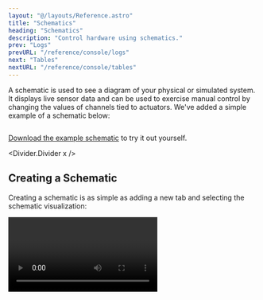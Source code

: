 ```yaml
---
layout: "@/layouts/Reference.astro"
title: "Schematics"
heading: "Schematics"
description: "Control hardware using schematics."
prev: "Logs"
prevURL: "/reference/console/logs"
next: "Tables"
nextURL: "/reference/console/tables"
---
```



A schematic is used to see a diagram of your physical or simulated system. It displays
live sensor data and can be used to exercise manual control by changing the values of
channels tied to actuators. We've added a simple example of a schematic below:

<Image client:only="react" id="console/schematics/example" />

[Download the example schematic](https://github.com/synnaxlabs/synnax/blob/main/client/py/examples/control/tpc/schematic.json)
to try it out yourself.

<Divider.Divider x />

## Creating a Schematic

Creating a schematic is as simple as adding a new tab and selecting the schematic
visualization:

<Video client:only="react" id="console/schematics/create" />

<Note.Note variant="warning">
  Make sure that you are working in an active
  [workspace](/reference/console/workspaces)! If your schematic is not created in a
  workspace, it will not be saved permanently to Synnax.
</Note.Note>

### Export a Schematic

You can download a schematic as a JSON file so that it can be easily sent and loaded.

To download, right click on the schematics name in the resources toolbar and click
"Download as JSON":

<Video client:only="react" id="console/schematics/download" />

### Import a Schematic

To import a schematic, you can drag and drop from your file system or right click on a
workspace name in the ontology menu:

<Video client:only="react" id="console/schematics/upload" />

<Divider.Divider x />

## Modes

Schematics have three modes: **view**, **edit**, and **control**. To change modes, use
the controls in the bottom-left hand corner of the schematic.

<Table>
  <thead>
    <tr>
      <th style={{ whiteSpace: "nowrap" }}>Mode</th>
      <th>Description</th>
    </tr>
  </thead>
  <tbody>
    <tr>
      <td style={{ whiteSpace: "nowrap" }}>
        <b>View</b>
      </td>
      {
        <td>
          Live data from the Core is displayed on the schematic. Symbols are not
          editable and the user cannot change the system state.
        </td>
      }
    </tr>
    <tr>
      <td style={{ whiteSpace: "nowrap" }}>
        <b>Edit</b>
      </td>
      <td>Symbols can be added and moved, and their properties can be edited.</td>
    </tr>
    <tr>
      <td style={{ whiteSpace: "nowrap" }}>
        <b>Control</b>
      </td>
      <td>The user can click on symbols such as valves and buttons to control them.</td>
    </tr>
  </tbody>
</Table>

<Divider.Divider x />

## The Symbols Library

Schematics are assembled by dragging symbols out of the library and onto the screen.
These symbols are visual representation of sensors, actuators, and other components on
your hardware system. If the symbols are not appearing on the bottom of the screen, make
sure to click the visualization <Icon.Visualize /> icon in the bottom-left corner.

Synnax has a collection of built-in symbols including valves, live sensor values,
buttons, and tanks.

<Divider.Divider x />

## Changing Symbol Properties

When selected, a symbol's properties will appear in the bottom toolbar. There are
several tabs that can be used to fine-tune the look and behavior of the symbol.

### Style Tab

The style tab on allows users to edit (<Icon.Edit />) the symbol's label, size,
orientation, color, and other visual properties.

<Table>
  <thead>
    <tr>
      <th>Property</th>
      <th>Description</th>
    </tr>
  </thead>
  <tbody>
    <tr>
      <td>
        <b>Label</b>
      </td>
      <td>The text that appears by the symbol.</td>
    </tr>
    <tr>
      <td>
        <b>Label Size</b>
      </td>
      <td>The size of the label.</td>
    </tr>
    <tr>
      <td>
        <b>Color</b>
      </td>
      <td>The color of the symbol.</td>
    </tr>
    <tr>
      <td>
        <b>Normally Open</b>
      </td>
      {<td>Invert the visual state of the valve</td>}
    </tr>
    <tr>
      <td>
        <b>Units</b>
      </td>
      <td>Determines what units a value symbol is displaying.</td>
    </tr>
    <tr>
      <td>
        <b>Orientation</b>
      </td>
      {
        <td>
          Determines the orientation of the symbol and the relative placement of the
          label.
        </td>
      }
    </tr>
  </tbody>
</Table>

### Telemetry Tab

The telemetry tab is available on symbols that receive data, such as the value and light
symbols. After selecting a channel from the dropdown, the schematic will fetch and
display the live data from that channel.

The telemetry tab can have the following properties:

<Table>
  <thead>
    <tr>
      <th>Property</th>
      <th>Description</th>
    </tr>
  </thead>
  <tbody>
    <tr>
      <td>
        <b>Input Channel</b>
      </td>
      <td>The channel to stream data from.</td>
    </tr>
    <tr>
      <td>
        <b>Precision</b>
      </td>
      <td>The number of decimal places to display.</td>
    </tr>
    <tr>
      <td>
        <b>Averaging Window</b>
      </td>
      {
        <td>
          Display a rolling average for the input channel. This does not change the
          underlying value written to the Synnax Core.
        </td>
      }
    </tr>
    <tr>
      <td>
        <b>Stale Timeout</b>
      </td>
      {
        <td>
          The amount of seconds without input channel telemetry before the element state
          registers as stale.
        </td>
      }
    </tr>
    <tr>
      <td>
        <b>Stale Color</b>
      </td>
      {<td>The color the element will change to when telemetry is stale.</td>}
    </tr>
  </tbody>
</Table>

<Video client:only="react" id="console/schematics/value" />

### Control Tab

The control tab is available on symbols that can be actuated. Controllable symbols have
two main properties:

<Table>
  <thead>
    <tr>
      <th>Property</th>
      <th>Description</th>
    </tr>
  </thead>
  <tbody>
    <tr>
      <td>
        <b>State Channel</b>
      </td>
      {
        <td>
          Represents the display state of the symbol. If the input channel has a value
          of <code>1</code>, the symbol will be display as <code>activated</code>.
        </td>
      }
    </tr>
    <tr>
      <td>
        <b>Command Channel</b>
      </td>
      {
        <td>
          Channel to write command to when the symbol is clicked. If the symbol is
          <code>deactivated</code>, clicking it will write <code>1</code> to the output
          channel. If the symbol is <code>activated</code>, clicking it will write
          <code>0</code> to the output channel.
        </td>
      }
    </tr>
  </tbody>
</Table>

<Divider.Divider x />

## Stylistic Modifying the Schematic

There are many ways that you can change the visuals of a schematic.

### Connection Lines

Every symbol has locations to attach connection lines. When hovering over an symbol,
these attachment points appear. To draw a connection line, click on an attachment point
and drag the line to a different symbol:

<Video client:only="react" id="console/schematics/connections" />

### Aligning Elements

To align elements, create a selection box by clicking and dragging on the canvas. Then,
use the vertical or horizontal alignment buttons to align the selected elements:

<Video client:only="react" id="console/schematics/align-items" />

### Changing Colors

You can also change the color of multiple symbols together in the same manner:

<Video client:only="react" id="console/schematics/change-color" />

<Divider.Divider x />

## Control Mode

In control mode, elements on the schematic are able to be activated for manual control
of the system. Clicking on an actionable element, such as a valve, switch, or button,
allows you to activate the output channel on that element. The indicator next to the
element displays the control status.

<Icon.Circle color="var(--pluto-primary-z)" /> Blue circle is indicates the current user
has control.

<Icon.Circle color="green" /> Green circle indicates the current user has absolute
control.

<Icon.Circle color="red" /> Red circle indicates the current user does not have control
as the command channel is being controlled by another user or an automated sequence.

The color of the bar indicates what is controlling the elements on the schematic. There
is a legend on the display indicating what controlling node is what color.

<Video client:only="react" id="console/schematics/valve" />

<Divider.Divider x />

## Snapshotting a Schematic

Oftentimes, you will want to save the configuration of a schematic to a particular
range, so you can see exactly how a schematic looked at a certain point in time. To do
this, you can snapshot a schematic to a range by finding the schematic in the resources
toolbar, opening the context menu, and snapshotting the schematic to a range.

<Video client:only="react" id="console/schematics/snapshot" />

<Divider.Divider x />

## Creating Custom Symbols

You can create your own schematic symbols by using the built-in symbol editor. These
symbols can be used as part of a schematic, and can also actuate channels when clicked.

### Creating a Symbol Group

The first step is to create a new symbol group within the schematic symbols browser.

<Video client:only="react" id="console/schematics/symbol-create-group" />

### Opening the Editing Dialog

Once you've created a group, open the create symbol dialog and import an SVG file.

<Video client:only="react" id="console/schematics/symbol-import-svg" />

### Static Symbols vs. Actuators

Custom symbols come in two flavors: static symbols and actuators. Static symbols are
used for background images and other non-interactive elements. They have a single color
palette, and are not connected to any telemetry sources.

Actuators are interactive elements that can command outputs to `1` or `0` (much like the
built-in valves and switches). Actuators have two states, "base" and "active". The base
state is what the symbol looks like when it is not activated, meaning the channel that
it is connected to has a zero value. The active state is what the symbol looks like when
it is activated, meaning the channel that it is connected to has a one value.

### Choosing Color Palettes

Each state state in an actuator has its own color palette, which can be used to change
the colors of the symbol when it is activated.

<Flex.Box x justify="center">
  <Image
    client:only="react"
    id="console/schematics/symbol-color-regions"
    style={{ width: 250 }}
  />
</Flex.Box>

When an SVG is imported, we'll automatically identify regions of the SVG by their color.
To change the colors of a particular region, simply click on the color swatches and and
choose a new color.

To edit how an actuator will look when clicked, select the "active" tab under the states
section, and edit the colors of the region.

### Scaling the Symbol

By default, Synnax uses the dimensions of the imported SVG to determin the default size
of the symbol when it is added to a schematic. To change this scale, simply drag the
slider or enter a new value in the properties field.
